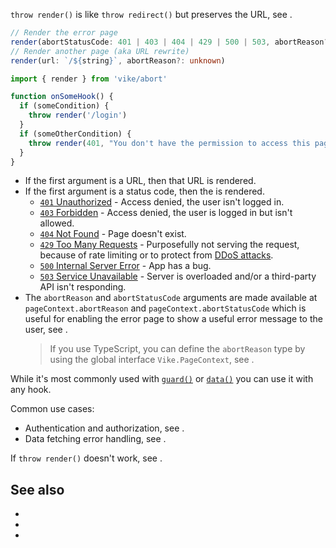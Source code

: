 
`throw render()` is like <Link href="/redirect">`throw redirect()`</Link> but preserves the URL, see <Link href="/abort#throw-redirect-vs-throw-render-vs-navigate" doNotInferSectionTitle={true} />.

```ts
// Render the error page
render(abortStatusCode: 401 | 403 | 404 | 429 | 500 | 503, abortReason?: unknown)
// Render another page (aka URL rewrite)
render(url: `/${string}`, abortReason?: unknown)
```

```js
import { render } from 'vike/abort'

function onSomeHook() {
  if (someCondition) {
    throw render('/login')
  }
  if (someOtherCondition) {
    throw render(401, "You don't have the permission to access this page.")
  }
}
```

- If the first argument is a URL, then that URL is rendered.
- If the first argument is a status code, then the <Link text="error page" href="/error-page" /> is rendered.
  - [`401` Unauthorized](https://developer.mozilla.org/en-US/docs/Web/HTTP/Status/401) - Access denied, the user isn't logged in.
  - [`403` Forbidden](https://developer.mozilla.org/en-US/docs/Web/HTTP/Status/403) - Access denied, the user is logged in but isn't allowed.
  - [`404` Not Found](https://developer.mozilla.org/en-US/docs/Web/HTTP/Status/404) - Page doesn't exist.
  - [`429` Too Many Requests](https://developer.mozilla.org/en-US/docs/Web/HTTP/Status/429) - Purposefully not serving the request, because of rate limiting or to protect from [DDoS attacks](https://en.wikipedia.org/wiki/Denial-of-service_attack).
  - [`500` Internal Server Error](https://developer.mozilla.org/en-US/docs/Web/HTTP/Status/500) - App has a bug.
  - [`503` Service Unavailable](https://developer.mozilla.org/en-US/docs/Web/HTTP/Status/503) - Server is overloaded and/or a third-party API isn't responding.
- The `abortReason` and `abortStatusCode` arguments are made available at `pageContext.abortReason` and `pageContext.abortStatusCode` which is useful for enabling the error page to show a useful error message to the user, see <Link href="/error-page" />.
  > If you use TypeScript, you can define the `abortReason` type by using the global interface `Vike.PageContext`, see <Link href="/error-page" />.

While it's most commonly used with [`guard()`](/guard) or [`data()`](/data) you can use it with any hook.

Common use cases:

- Authentication and authorization, see <Link href="/auth#login-flow" />.
- Data fetching error handling, see <Link href="/data#error-handling" />.

If `throw render()` doesn't work, see <Link href="/abort#debug" />.


## See also

- <Link href="/redirect"  />
- <Link href="/abort#throw-redirect-vs-throw-render-vs-navigate" doNotInferSectionTitle={true} />
- <Link href="/abort#debug" />
